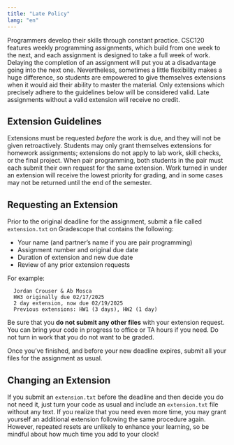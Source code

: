 ```yaml
---
title: "Late Policy"
lang: "en"
---
```


Programmers develop their skills through constant practice. CSC120 features weekly programming assignments, which build from one week to the next, and each assignment is designed to take a full week of work. Delaying the completion of an assignment will put you at a disadvantage going into the next one. Nevertheless, sometimes a little flexibility makes a huge difference, so students are empowered to give themselves extensions when it would aid their ability to master the material. Only extensions which precisely adhere to the guidelines below will be considered valid. Late assignments without a valid extension will receive no credit.

## Extension Guidelines
Extensions must be requested *before* the work is due, and they will not be given retroactively. Students may only grant themselves extensions for homework assignments; extensions do not apply to lab work, skill checks, or the final project. When pair programming, both students in the pair must each submit their own request for the same extension. Work turned in under an extension will receive the lowest priority for grading, and in some cases may not be returned until the end of the semester.

## Requesting an Extension
Prior to the original deadline for the assignment, submit a file called `extension.txt` on Gradescope that contains the following:

- Your name (and partner's name if you are pair programming)
- Assignment number and original due date
- Duration of extension and new due date
- Review of any prior extension requests

For example:
```
  Jordan Crouser & Ab Mosca
  HW3 originally due 02/17/2025
  2 day extension, now due 02/19/2025
  Previous extensions: HW1 (3 days), HW2 (1 day)
```

Be sure that you **do not submit any other files** with your extension request. You can bring your code in progress to office or TA hours if you need. Do not turn in work that you do not want to be graded.

Once you've finished, and before your new deadline expires, submit all your files for the assignment as usual.

## Changing an Extension
If you submit an `extension.txt` before the deadline and then decide you do not need it, just turn your code as usual and include an `extension.txt` file without any text. If you realize that you need even more time, you may grant yourself an additional extension following the same procedure again. However, repeated resets are unlikely to enhance your learning, so be mindful about how much time you add to your clock!